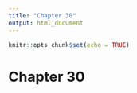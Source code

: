 ```yaml
---
title: "Chapter 30"
output: html_document
---
```


```r
knitr::opts_chunk$set(echo = TRUE)
```

# Chapter 30
